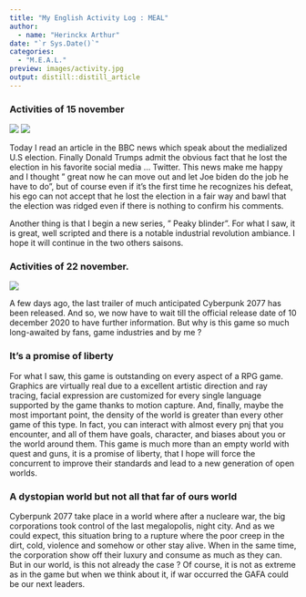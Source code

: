 ```yaml
---
title: "My English Activity Log : MEAL"
author:
  - name: "Herinckx Arthur" 
date: "`r Sys.Date()`"
categories:
  - "M.E.A.L."
preview: images/activity.jpg
output: distill::distill_article
---
```

### Activities of 15 november 

![](images/images.jpg) 
![](images/Trump Biden.webp)

Today I read an article in the BBC news which speak about the medialized U.S election. Finally Donald Trumps admit the obvious fact that he lost the election in his favorite social media ... Twitter. This news make me happy and I thought " great now he can move out and let Joe biden do the job he have to do", but of course even if it's the first time he recognizes his defeat, his ego can not accept that he lost the election in a fair way and bawl that the election was ridged even if there is nothing to confirm his comments. 

Another thing is that I begin a new series, " Peaky blinder". For what I saw, it is great, well scripted and there is a notable industrial revolution ambiance. I hope it will continue in the two others saisons. 

### Activities of 22 november.

![](images/cyberpunk.jpg)

A few days ago, the last trailer of much anticipated Cyberpunk 2077 has been released. And so, we now have to wait till the official release date of 10 december 2020 to have further information. But why is this game so much long-awaited by fans, game industries and by me ? 

### It's a promise of liberty

For what I saw, this game is outstanding on every aspect of a RPG game. Graphics are virtually real due to a excellent artistic direction and ray tracing, facial expression are customized for every single language supported by the game thanks to motion capture. And, finally, maybe the most important point, the density of the world is greater than every other game of this type. In fact, you can interact with almost every pnj that you encounter, and all of them have goals, character, and biases about you or the world around them. This game is much more than an empty world with quest and guns, it is a promise of liberty, that I hope will force the concurrent to improve their standards and lead to a new generation of open worlds.

### A dystopian world but not all that far of ours world

Cyberpunk 2077 take place in a world where after a nucleare war, the big corporations took control of the last megalopolis, night city. And as we could expect, this situation bring to a rupture where the poor creep in the dirt, cold, violence and somehow or other stay alive. When in the same time, the corporation show off their luxury and consume as much as they can. But in our world, is this not already the case ? Of course, it is not as extreme as in the game but when we think about it, if war occurred the GAFA could be our next leaders.

